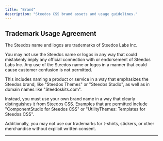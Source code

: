 ```yaml
---
title: "Brand"
description: "Steedos CSS brand assets and usage guidelines."
---
```



## Trademark Usage Agreement

The Steedos name and logos are trademarks of Steedos Labs Inc.

You may not use the Steedos name or logos in any way that could mistakenly imply any official connection with or endorsement of Steedos Labs Inc. Any use of the Steedos name or logos in a manner that could cause customer confusion is not permitted.

This includes naming a product or service in a way that emphasizes the Steedos brand, like "Steedos Themes" or "Steedos Studio", as well as in domain names like "Steedoskits.com".

Instead, you must use your own brand name in a way that clearly distinguishes it from Steedos CSS.  Examples that are permitted include "ComponentStudio for Steedos CSS" or "UtilityThemes: Templates for Steedos CSS".

Additionally, you may not use our trademarks for t-shirts, stickers, or other merchandise without explicit written consent.

---
